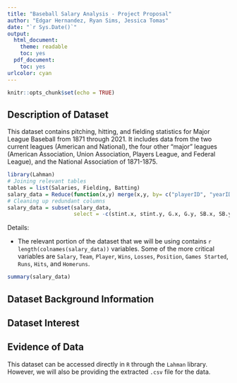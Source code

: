 ```yaml
---
title: "Baseball Salary Analysis - Project Proposal"
author: "Edgar Hernandez, Ryan Sims, Jessica Tomas"
date: "`r Sys.Date()`"
output:
  html_document:
    theme: readable
    toc: yes
  pdf_document:
    toc: yes
urlcolor: cyan
---
```


```r
knitr::opts_chunk$set(echo = TRUE)
```

## Description of Dataset

This dataset contains pitching, hitting, and fielding statistics for Major League Baseball from 1871
through 2021. It includes data from the two current leagues (American and National), the four other
"major" leagues (American Association, Union Association, Players League, and Federal League),
and the National Association of 1871-1875. 

```r
library(Lahman)
# Joining relevant tables
tables = list(Salaries, Fielding, Batting)
salary_data = Reduce(function(x,y) merge(x,y, by= c("playerID", "yearID", "teamID","lgID")), tables)
# Cleaning up redundant columns
salary_data = subset(salary_data, 
                     select = -c(stint.x, stint.y, G.x, G.y, SB.x, SB.y, CS.x, CS.y))
```

Details:

- The relevant portion of the dataset that we will be using contains `r length(colnames(salary_data))` variables. Some of the more critical variables are `Salary`, `Team`, `Player`, `Wins`, `Losses`, `Position`, `Games Started`, `Runs`, `Hits`, and `Homeruns`.
```r
summary(salary_data)
```



## Dataset Background Information

## Dataset Interest

## Evidence of Data

This dataset can be accessed directly in `R` through the `Lahman` library. However, we will also be providing the extracted `.csv` file for the data.
